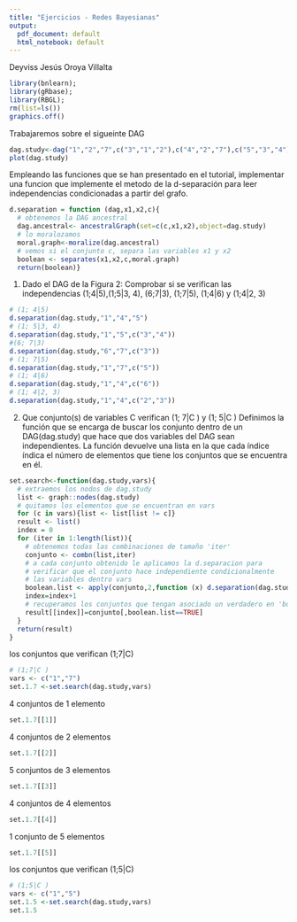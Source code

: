 ```yaml
---
title: "Ejercicios - Redes Bayesianas"
output:
  pdf_document: default
  html_notebook: default
---
```

\textbf{Autor:} Deyviss Jesús Oroya Villalta
```r
library(bnlearn);
library(gRbase);
library(RBGL);
rm(list=ls())
graphics.off()
```
Trabajaremos sobre el sigueinte DAG
```r
dag.study<-dag("1","2","7",c("3","1","2"),c("4","2","7"),c("5","3","4"),c("6","3"))
plot(dag.study)
```

\section{Problema 3.1}
Empleando las funciones que se han presentado en el tutorial, implementar una
funcion que implemente el metodo de la d-separación para leer independencias condicionadas
a partir del grafo.
\subsection{Implementación de d-separation}
```r
d.separation = function (dag,x1,x2,c){
  # obtenemos la DAG ancestral 
  dag.ancestral<- ancestralGraph(set=c(c,x1,x2),object=dag.study)
  # lo moralozamos
  moral.graph<-moralize(dag.ancestral)
  # vemos si el conjunto c, separa las variables x1 y x2
  boolean <- separates(x1,x2,c,moral.graph)
  return(boolean)}
```
\section{Problema 3.2}
1) Dado el DAG de la Figura 2: Comprobar si se verifican las independencias (1;4|5),(1;5|3, 4), (6;7|3), (1;7|5), (1;4|6) y (1;4|2, 3)
```r
# (1; 4|5)
d.separation(dag.study,"1","4","5")
# (1; 5|3, 4)
d.separation(dag.study,"1","5",c("3","4"))
#(6; 7|3)
d.separation(dag.study,"6","7",c("3"))
# (1; 7|5)
d.separation(dag.study,"1","7",c("5"))
# (1; 4|6)  
d.separation(dag.study,"1","4",c("6"))
# (1; 4|2, 3)
d.separation(dag.study,"1","4",c("2","3"))
```
2) Que conjunto(s) de variables C verifican (1; 7|C ) y (1; 5|C )
Definimos la función \textbf{set.search} que se encarga de buscar los conjunto dentro de un DAG(dag.study) que hace que dos variables del DAG sean independientes. La función devuelve una lista en la que cada índice índica el número de elementos que tiene los conjuntos que se encuentra en él.
```r
set.search<-function(dag.study,vars){
  # extraemos los nodos de dag.study
  list <- graph::nodes(dag.study) 
  # quitamos los elementos que se encuentran en vars
  for (c in vars){list <- list[list != c]}
  result <- list()
  index = 0
  for (iter in 1:length(list)){
    # obtenemos todas las combinaciones de tamaño 'iter' 
    conjunto <- combn(list,iter)
    # a cada conjunto obtenido le aplicamos la d.separacion para 
    # verificar que el conjunto hace independiente condicionalmente 
    # las variables dentro vars
    boolean.list <- apply(conjunto,2,function (x) d.separation(dag.study,vars[1],vars[2],x))
    index=index+1
    # recuperamos los conjuntos que tengan asociado un verdadero en 'boolean.list'
    result[[index]]=conjunto[,boolean.list==TRUE]
  }
  return(result)
}
```
los conjuntos que verifican (1;7|C) 

```r
# (1;7|C ) 
vars <- c("1","7")
set.1.7 <-set.search(dag.study,vars)
```
4 conjuntos de 1 elemento
```r
set.1.7[[1]]
```
4 conjuntos de 2 elementos
```r
set.1.7[[2]]
```
5 conjuntos de 3 elementos
```r
set.1.7[[3]]
```
4 conjuntos de 4 elementos
```r
set.1.7[[4]]
```
1 conjunto de 5 elementos
```r
set.1.7[[5]]
```
los conjuntos que verifican (1;5|C) 
```r
# (1;5|C ) 
vars <- c("1","5")
set.1.5 <-set.search(dag.study,vars)
set.1.5
```